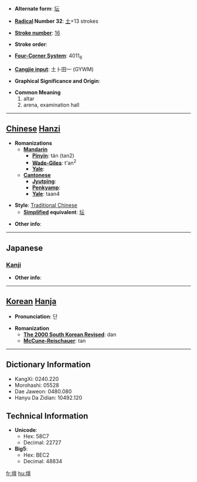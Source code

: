 * '''Alternate form''': [[坛]]

* '''[[Wiktionary:Chinese radical index| Radical]] Number 32''': [[Wiktionary:Chinese radical index 土|土]]+13 strokes

* '''[[Wiktionary:Chinese total strokes index|Stroke number]]''': [[Wiktionary:Chinese total strokes index 16|16]]

* '''Stroke order''': 

* '''[[Wiktionary:Chinese four corner index|Four-Corner System]]''': 4011<sub>6</sub>

* '''[[Wiktionary:Chinese Cangjie index|Cangjie input]]''': 土卜田一 (GYWM)

* '''Graphical Significance and Origin''': 

* '''Common Meaning'''
*#altar
*# arena, examination hall


----

== [[Chinese]] [[Hanzi]] ==

* '''Romanizations'''
** '''[[Mandarin]]'''
*** '''[[Pinyin]]''': tán (tan2)
*** '''[[Wade-Giles]]''': t'an<sup>2</sup>
*** '''[[Yale]]''': 
** '''[[Cantonese]]'''
*** '''[[Jyutping]]''':
*** '''[[Penkyamp]]''': 
*** '''[[Yale]]''': taan4

* '''Style''': [[Traditional Chinese]] 
** '''[[Simplified Chinese|Simplified]] equivalent''': [[坛]]

* '''Other info''': 

----

==Japanese==
===[[Kanji]]===
{{kanji|on readings=[[だん]] (dan), [[たん]] (tan)
|kun readings=[[ば]] (ba), [[ところ]] (tokoro), [[たいら]] (taira)
}}

* '''Other info''':  

----

== [[Korean]] [[Hanja]] ==

* '''Pronunciation''': 단

* '''Romanization'''
** '''[[The 2000 South Korean Revised Romanization|The 2000 South Korean Revised]]''': dan
** '''[[McCune-Reischauer]]''': tan

----

== Dictionary Information ==

* KangXi: 0240.220
* Morohashi: 05528
* Dae Jaweon: 0480.080
* Hanyu Da Zidian: 10492.120

== Technical Information ==

* '''Unicode''':
** Hex: 58C7
** Decimal: 22727
* '''Big5''':
** Hex: BEC2
** Decimal: 48834

[[fr:壇]]
[[hu:壇]]
